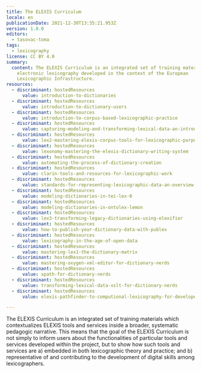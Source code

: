 ```yaml
---
title: The ELEXIS Curriculum
locale: en
publicationDate: 2021-12-30T13:35:21.953Z
version: 1.0.0
editors:
  - tasovac-toma
tags:
  - lexicography
license: CC BY 4.0
summary:
  content: The ELEXIS Curriculum is an integrated set of training materials about
    electronic lexicography developed in the context of the European
    Lexicographic Infrastructure.
resources:
  - discriminant: hostedResources
	  value: introduction-to-dictionaries
  - discriminant: hostedResources
	  value: introduction-to-dictionary-users
  - discriminant: hostedResources
	  value: introduction-to-corpus-based-lexicographic-practice
  - discriminant: hostedResources
	  value: capturing-modeling-and-transforming-lexical-data-an-introduction
  - discriminant: hostedResources
	  value: lex2-mastering-elexis-corpus-tools-for-lexicographic-purposes
  - discriminant: hostedResources
	  value: lexonomy-mastering-the-elexis-dictionary-writing-system
  - discriminant: hostedResources
	  value: automating-the-process-of-dictionary-creation
  - discriminant: hostedResources
	  value: clarin-tools-and-resources-for-lexicographic-work
  - discriminant: hostedResources
	  value: standards-for-representing-lexicographic-data-an-overview
  - discriminant: hostedResources
	  value: modeling-dictionaries-in-tei-lex-0
  - discriminant: hostedResources
	  value: modeling-dictionaries-in-ontolex-lemon
  - discriminant: hostedResources
	  value: lex3-transforming-legacy-dictionaries-using-elexifier
  - discriminant: hostedResources
	  value: how-to-publish-your-dictionary-data-with-publex
  - discriminant: hostedResources
	  value: lexicography-in-the-age-of-open-data
  - discriminant: hostedResources
	  value: mastering-lex1-the-dictionary-matrix
  - discriminant: hostedResources
	  value: mastering-oxygen-xml-editor-for-dictionary-nerds
  - discriminant: hostedResources
	  value: xpath-for-dictionary-nerds
  - discriminant: hostedResources
	  value: transforming-lexical-data-xslt-for-dictionary-nerds
  - discriminant: hostedResources
	  value: elexis-pathfinder-to-computional-lexicography-for-developers-and-computational-linguists

---
```


The ELEXIS Curriculum is an integrated set of training materials which contextualizes ELEXIS tools and services inside a broader, systematic pedagogic narrative. This means that the goal of the ELEXIS Curriculum is not simply to inform users about the functionalities of particular tools and services developed within the project, but to show how such tools and services are a) embedded in both lexicographic theory and practice; and b) representative of and contributing to the development of digital skills among lexicographers.
